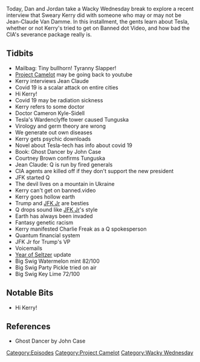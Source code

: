 {{DEFAULTSORT:
    #_EPISODE_0479:The Devil Went Down To Kiev
}}{{Episode
    | title           = The Devil Went Down To Kiev
    | caption         = Listen to this episode on [https://knowledgefight.libsyn.com/479-the-devil-went-down-to-kiev Libsyn] [https://open.spotify.com/episode/0dZPUKF43HU01vTDOt2MKk Spotify], Read the [[Transcript/479: The Devil Went Down To Kiev|Unofficial Transcript]]
    | episodeNumber   = 479
    | length          = 01:28:08
    | airDate         = September 9, 2020
    | episodeType     = [[:Category:Project Camelot|Project Camelot]], [[:Category:Wacky Wednesday|Wacky Wednesday]]
    | appearance      = [[Kerry Cassidy]], [[Jean Claude]], [[Cameron Kyle-Sidell]], [[Courtney Brown]], [[JFK Jr]], [[Charlie Freak]]
    | beverage        = Big Swig Watermelon Mint; Big Swig Party Pickle; Big Swig Key Lime
    | oocDrop         = I have a very good resonator
    | previousEpisode = [[478: September 4, 2020]]
    | nextEpisode     = [[480: September 9-10, 2020]]
}}

{{Stub}}

Today, Dan and Jordan take a Wacky Wednesday break to explore a recent interview that Sweary Kerry did with someone who may or may not be Jean-Claude Van Damme. In this installment, the gents learn about Tesla, whether or not Kerry's tried to get on Banned dot Video, and how bad the CIA's severance package really is.

==Tidbits==

*Mailbag: Tiny bullhorn! Tyranny Slapper!
*[[Project Camelot]] may be going back to youtube
*Kerry interviews Jean Claude
*Covid 19 is a scalar attack on entire cities
*Hi Kerry!
*Covid 19 may be radiation sickness
*Kerry refers to some doctor
*Doctor Cameron Kyle-Sidell
*Tesla's Wardenclyffe tower caused Tunguska
*Virology and germ theory are wrong
*We generate out own diseases
*Kerry gets psychic downloads
*Novel about Tesla-tech has info about covid 19
*Book: Ghost Dancer by John Case
*Courtney Brown confirms Tunguska
*Jean Claude: Q is run by fired generals
*CIA agents are killed off if they don't support the new president
*JFK started Q
*The devil lives on a mountain in Ukraine
*Kerry can't get on banned.video
*Kerry goes hollow earth
*Trump and [[John F. Kennedy Jr.|JFK Jr]] are besties
*Q drops sound like [[John F. Kennedy Jr.|JFK Jr]]'s style
*Earth has always been invaded
*Fantasy genetic racism
*Kerry manifested Charlie Freak as a Q spokesperson
*Quantum financial system
*JFK Jr for Trump's VP
*Voicemails
*[[The Year of the Seltzer|Year of Seltzer]] update
*Big Swig Watermelon mint 82/100
*Big Swig Party Pickle tried on air
*Big Swig Key Lime 72/100

==Notable Bits==

*Hi Kerry!

==References==

*Ghost Dancer by John Case

[[Category:Episodes]]
[[Category:Project Camelot]]
[[Category:Wacky Wednesday]]
